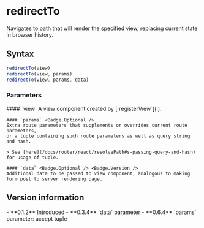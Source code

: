 <Module name="brew-js-react" />

# redirectTo

Navigates to path that will render the specified view, replacing current state in browser history.

## Syntax

```javascript
redirectTo(view)
redirectTo(view, params)
redirectTo(view, params, data)
```

### Parameters

<dl>
    #### `view`
    A view component created by [`registerView`](:).

    #### `params` <Badge.Optional />
    Extra route parameters that supplements or overrides current route parameters,
    or a tuple containing such route parameters as well as query string and hash.

    > See [here](/docs/router/react/resolvePath#s-passing-query-and-hash) for usage of tuple.

    #### `data` <Badge.Optional /> <Badge.Version />
    Additional data to be passed to view component, analogous to making form post to server rendering page.

</dl>

## Version information

<VersionTimeline module="brew-js-react">
- **0.1.2** Introduced
- **0.3.4** `data` parameter
- **0.6.4** `params` parameter: accept tuple
</VersionTimeline>
